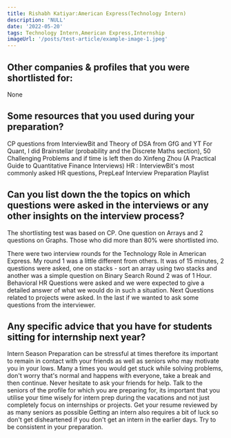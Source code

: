 ```yaml
---
title: Rishabh Katiyar:American Express(Technology Intern)
description: 'NULL' 
date: '2022-05-20'
tags: Technology Intern,American Express,Internship
imageUrl: '/posts/test-article/example-image-1.jpeg'
---
```


## Other companies & profiles that you were shortlisted for:
None 

## Some resources that you used during your preparation?
CP questions from InterviewBit and Theory of DSA from GfG and YT
For Quant, I did Brainstellar (probability and the Discrete Maths section), 50 Challenging Problems and if time is left then do Xinfeng Zhou (A Practical Guide to Quantitative Finance Interviews)
HR : InterviewBit's most commonly asked HR questions, PrepLeaf Interview Preparation Playlist

## Can you list down the the topics on which questions were asked in the interviews or any other insights on the interview process?
The shortlisting test was based on CP. One question on Arrays and 2 questions on Graphs. Those who did more than 80% were shortlisted imo.

There were two interview rounds for the Technology Role in American Express. My round 1 was a little different from others. It was of 15 minutes, 2 questions were asked, one on stacks - sort an array using two stacks and another was a simple question on Binary Search 
Round 2 was of 1 Hour. Behavioral HR Questions were asked and we were expected to give a detailed answer of what we would do in such a situation. Next Questions related to projects were asked. In the last if we wanted to ask some questions from the interviewer.
## Any specific advice that you have for students sitting for internship next year?
Intern Season Preparation can be stressful at times therefore its important to remain in contact with your friends as well as seniors who may motivate you in your lows. 
Many a times you would get stuck while solving problems, don't worry that's normal and happens with everyone, take a break and then continue. Never hesitate to ask your friends for help.
Talk to the seniors of the profile for which you are preparing for, its important that you utilise your time wisely for intern prep during the vacations and not just completely focus on internships or projects. 
Get your resume reviewed by as many seniors as possible
Getting an intern also requires a bit of luck so don't get disheartened if you don't get an intern in the earlier days. Try to be consistent in your preparation. 

